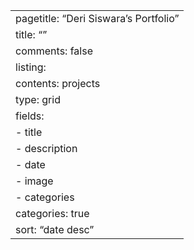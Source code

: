 ---
pagetitle: "Deri Siswara's Portfolio"
title: ""
comments: false
listing:
  contents: projects
  type: grid
  fields: 
    - title
    - description
    - date
    - image
    - categories
  categories: true
  sort: "date desc"
---